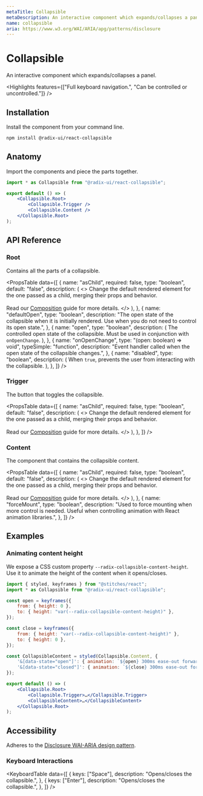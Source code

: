 ```yaml
---
metaTitle: Collapsible
metaDescription: An interactive component which expands/collapses a panel.
name: collapsible
aria: https://www.w3.org/WAI/ARIA/apg/patterns/disclosure
---
```


# Collapsible

<Description>
	An interactive component which expands/collapses a panel.
</Description>

<Highlights
	features={["Full keyboard navigation.", "Can be controlled or uncontrolled."]}
/>

## Installation

Install the component from your command line.

```bash
npm install @radix-ui/react-collapsible
```

## Anatomy

Import the components and piece the parts together.

```jsx
import * as Collapsible from "@radix-ui/react-collapsible";

export default () => (
	<Collapsible.Root>
		<Collapsible.Trigger />
		<Collapsible.Content />
	</Collapsible.Root>
);
```

## API Reference

### Root

Contains all the parts of a collapsible.

<PropsTable
	data={[
		{
			name: "asChild",
			required: false,
			type: "boolean",
			default: "false",
			description: (
				<>
					Change the default rendered element for the one passed as a child,
					merging their props and behavior.
					<br />
					<br />
					Read our <a href="../guides/composition">Composition</a> guide for
					more details.
				</>
			),
		},
		{
			name: "defaultOpen",
			type: "boolean",
			description:
				"The open state of the collapsible when it is initially rendered. Use when you do not need to control its open state.",
		},
		{
			name: "open",
			type: "boolean",
			description: (
				<span>
					The controlled open state of the collapsible. Must be used in
					conjunction with <Code>onOpenChange</Code>.
				</span>
			),
		},
		{
			name: "onOpenChange",
			type: "(open: boolean) => void",
			typeSimple: "function",
			description:
				"Event handler called when the open state of the collapsible changes.",
		},
		{
			name: "disabled",
			type: "boolean",
			description: (
				<span>
					When <Code>true</Code>, prevents the user from interacting with the
					collapsible.
				</span>
			),
		},
	]}
/>

### Trigger

The button that toggles the collapsible.

<PropsTable
	data={[
		{
			name: "asChild",
			required: false,
			type: "boolean",
			default: "false",
			description: (
				<>
					Change the default rendered element for the one passed as a child,
					merging their props and behavior.
					<br />
					<br />
					Read our <a href="../guides/composition">Composition</a> guide for
					more details.
				</>
			),
		},
	]}
/>

### Content

The component that contains the collapsible content.

<PropsTable
	data={[
		{
			name: "asChild",
			required: false,
			type: "boolean",
			default: "false",
			description: (
				<>
					Change the default rendered element for the one passed as a child,
					merging their props and behavior.
					<br />
					<br />
					Read our <a href="../guides/composition">Composition</a> guide for
					more details.
				</>
			),
		},
		{
			name: "forceMount",
			type: "boolean",
			description:
				"Used to force mounting when more control is needed. Useful when controlling animation with React animation libraries.",
		},
	]}
/>

## Examples

### Animating content height

We expose a CSS custom property `--radix-collapsible-content-height`.<br />Use it to animate the height of the content when it opens/closes.

```jsx line=4-7,9-12,14-17,22
import { styled, keyframes } from "@stitches/react";
import * as Collapsible from "@radix-ui/react-collapsible";

const open = keyframes({
	from: { height: 0 },
	to: { height: "var(--radix-collapsible-content-height)" },
});

const close = keyframes({
	from: { height: "var(--radix-collapsible-content-height)" },
	to: { height: 0 },
});

const CollapsibleContent = styled(Collapsible.Content, {
	'&[data-state="open"]': { animation: `${open} 300ms ease-out forwards` },
	'&[data-state="closed"]': { animation: `${close} 300ms ease-out forwards` },
});

export default () => (
	<Collapsible.Root>
		<Collapsible.Trigger>…</Collapsible.Trigger>
		<CollapsibleContent>…</CollapsibleContent>
	</Collapsible.Root>
);
```

## Accessibility

Adheres to the [Disclosure WAI-ARIA design pattern](https://www.w3.org/WAI/ARIA/apg/patterns/disclosure).

### Keyboard Interactions

<KeyboardTable
	data={[
		{
			keys: ["Space"],
			description: "Opens/closes the collapsible.",
		},
		{
			keys: ["Enter"],
			description: "Opens/closes the collapsible.",
		},
	]}
/>
